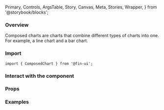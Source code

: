   Primary,
  Controls,
  ArgsTable,
  Story,
  Canvas,
  Meta,
  Stories,
  Wrapper,
} from '@storybook/blocks';

<Meta of={ComposedStories} />

### Overview

Composed charts are charts that combine different types of charts into one. For example, a line chart and a bar chart.

### Import

```tsx
import { ComposedChart } from '@fin-ui';
```

### Interact with the component

<Primary />

### Props

<Controls />

### Examples

<Stories includePrimary={true} title="Example charts" />
